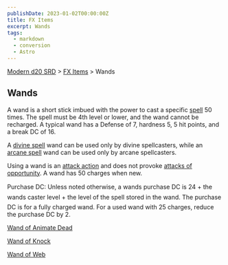 ```yaml
---
publishDate: 2023-01-02T00:00:00Z
title: FX Items
excerpt: Wands
tags:
  - markdown
  - conversion
  - Astro
---
```


[Modern d20 SRD](/#modernD20) > [FX Items](modern-d20-srd-fx-items-index) > Wands

## Wands

A wand is a short stick imbued with the power to cast a specific [spell](modern-d20-srd-fx-index) 50 times. The spell must be 4th level or lower, and the wand cannot be recharged. A typical wand has a Defense of 7, hardness 5, 5 hit points, and a break DC of 16.

A [divine spell](modern-d20-srd-fx-divine-spells) wand can be used only by divine spellcasters, while an [arcane spell](modern-d20-srd-fx-arcane-spells) wand can be used only by arcane spellcasters.

Using a wand is an [attack action](modern-d20-srd-combat-attack-actions) and does not provoke [attacks of opportunity](modern-d20-srd-combat-attacks-of-opportunity). A wand has 50 charges when new.

Purchase DC: Unless noted otherwise, a wands purchase DC is 24 + the wands caster level + the level of the spell stored in the wand. The purchase DC is for a fully charged wand. For a used wand with 25 charges, reduce the purchase DC by 2.

[Wand of Animate Dead](modern-d20-srd-fx-items-wand-of-animate-dead)

[Wand of Knock](modern-d20-srd-fx-items-wand-of-knock)

[Wand of Web](modern-d20-srd-fx-items-wand-of-web)
